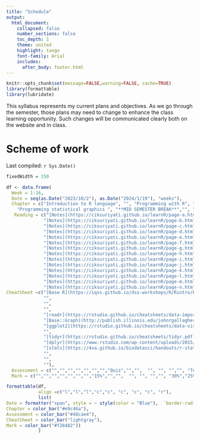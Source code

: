 ```yaml
---
title: "Schedule"
output:
  html_document:
    collapsed: false
    number_sections: false
    toc_depth: 1
    theme: united
    highlight: tango
    font-family: Arial
    includes:
      after_body: footer.html
---
```


```r
knitr::opts_chunk$set(message=FALSE,warning=FALSE, cache=TRUE)
library(formattable)
library(lubridate)
```

This syllabus represents my current plans and objectives. As we go through the semester, those plans may need to change to enhance the class learning opportunity. Such changes will be communicated clearly both on the website and in class.


# Scheme of work

Last compiled: `r Sys.Date()`

```r
fixedWidth = 150

df <- data.frame(
  Week = 1:16,
  Date = seq(as.Date("2023/10/2"), as.Date("2024/1/19"), "weeks"),
  Chapter = c("Introduction to R language", "", "Programming with R", "", " Importing data into R",
    "Programming statistical graphics ", "**MID SEMESTER BREAK**","", "Data Cleaning and filtering", "", "Basic Statistical Analysis", "", "**SPECIAL BREAK**", "","", ""),
   Reading = c("[Notes](https://ciksuriyati.github.io/learnR/page-a.html)", 
              "[Notes](https://ciksuriyati.github.io/learnR/page-b.html)", 
              "[Notes](https://ciksuriyati.github.io/learnR/page-c.html)", 
              "[Notes](https://ciksuriyati.github.io/learnR/page-d.html)", 
              "[Notes](https://ciksuriyati.github.io/learnR/page-e.html)", 
              "[Notes](https://ciksuriyati.github.io/learnR/page-f.html)", "",
              "[Notes](https://ciksuriyati.github.io/learnR/page-g.html)", 
              "[Notes](https://ciksuriyati.github.io/learnR/page-h.html)", 
              "[Notes](https://ciksuriyati.github.io/learnR/page-i.html)", 
              "[Notes](https://ciksuriyati.github.io/learnR/page-j.html)", 
              "[Notes](https://ciksuriyati.github.io/learnR/page-k.html)", "",
              "[Notes](https://ciksuriyati.github.io/learnR/page-l.html)", 
              "[Notes](https://ciksuriyati.github.io/learnR/page-m.html)",
              "[Notes](https://ciksuriyati.github.io/learnR/page-n.html)"),
CheatSheet =c("[Base R](https://iqss.github.io/dss-workshops/R/Rintro/base-r-cheat-sheet.pdf)", 
              "", 
              "", 
              "", 
              "[readr](https://rstudio.github.io/cheatsheets/data-import.pdf)", 
              "[Base::Graph](http://publish.illinois.edu/johnrgallagher/files/2015/10/BaseGraphicsCheatsheet.pdf)", "",
              "[ggplot2](https://rstudio.github.io/cheatsheets/data-visualization.pdf)", 
              "", 
              "[tidyr](https://rstudio.github.io/cheatsheets/tidyr.pdf)", 
              "[dplyr](https://www.rstudio.com/wp-content/uploads/2015/02/data-wrangling-cheatsheet.pdf)", 
              "[stats](https://4va.github.io/biodatasci/handouts/r-stats-cheatsheet.pdf)", "",
              "", 
              "",
              ""),
  Assessment = c("","","","","","","","Quiz","","",  "", "", "","", "Test","Presentation & Report"),
  Mark = c("","","","","","","","15%","","",  "", "", "","", "30%","25% & 30%"))

formattable(df, 
            align =c("l","l","l","c","c", "c", "c", "c", "r"), 
            list(
Date = formatter("span", style = ~ style(color = "Blue"),  `border-radius` = "4px", `padding-right` = "2px") ,
Chapter = color_bar("#e9c46a"),
Assessment = color_bar("#48cae4"),
CheatSheet = color_bar("lightgray"),
Mark = color_bar("#f28482"))
            )

```

